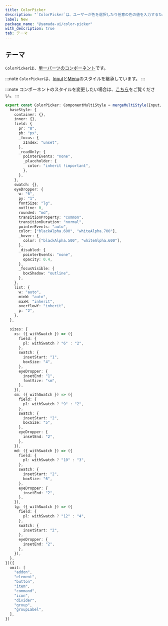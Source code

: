 ```yaml
---
title: ColorPicker
description: "`ColorPicker`は、ユーザーが色を選択したり任意の色の値を入力するために使用されるコンポーネントです。"
label: New
package_name: "@yamada-ui/color-picker"
with_description: true
tab: テーマ
---
```


## テーマ

`ColorPicker`は、[単一パーツのコンポーネント](/styled-system/theming/component-style#単一パーツのコンポーネント)です。

:::note
`ColorPicker`は、[Input](/components/forms/input)と[Menu](/components/overlay/menu)のスタイルを継承しています。
:::

:::note
コンポーネントのスタイルを変更したい場合は、[こちら](/styled-system/theming/customize-theme#コンポーネントのスタイルを変更する)をご覧ください。
:::

```ts
export const ColorPicker: ComponentMultiStyle = mergeMultiStyle(Input, Menu, {
  baseStyle: {
    container: {},
    inner: {},
    field: {
      pr: "8",
      pb: "px",
      _focus: {
        zIndex: "unset",
      },
      _readOnly: {
        pointerEvents: "none",
        _placeholder: {
          color: "inherit !important",
        },
      },
    },
    swatch: {},
    eyeDropper: {
      w: "6",
      py: "1",
      fontSize: "lg",
      outline: 0,
      rounded: "md",
      transitionProperty: "common",
      transitionDuration: "normal",
      pointerEvents: "auto",
      color: ["blackAlpha.600", "whiteAlpha.700"],
      _hover: {
        color: ["blackAlpha.500", "whiteAlpha.600"],
      },
      _disabled: {
        pointerEvents: "none",
        opacity: 0.4,
      },
      _focusVisible: {
        boxShadow: "outline",
      },
    },
    list: {
      w: "auto",
      minW: "auto",
      maxH: "inherit",
      overflowY: "inherit",
      p: "2",
    },
  },

  sizes: {
    xs: ({ withSwatch }) => ({
      field: {
        pl: withSwatch ? "6" : "2",
      },
      swatch: {
        insetStart: "1",
        boxSize: "4",
      },
      eyeDropper: {
        insetEnd: "1",
        fontSize: "sm",
      },
    }),
    sm: ({ withSwatch }) => ({
      field: {
        pl: withSwatch ? "9" : "2",
      },
      swatch: {
        insetStart: "2",
        boxSize: "5",
      },
      eyeDropper: {
        insetEnd: "2",
      },
    }),
    md: ({ withSwatch }) => ({
      field: {
        pl: withSwatch ? "10" : "3",
      },
      swatch: {
        insetStart: "2",
        boxSize: "6",
      },
      eyeDropper: {
        insetEnd: "2",
      },
    }),
    lg: ({ withSwatch }) => ({
      field: {
        pl: withSwatch ? "12" : "4",
      },
      swatch: {
        insetStart: "2",
      },
      eyeDropper: {
        insetEnd: "2",
      },
    }),
  },
})({
  omit: [
    "addon",
    "element",
    "button",
    "item",
    "command",
    "icon",
    "divider",
    "group",
    "groupLabel",
  ],
})
```
